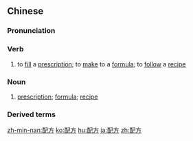 ==Chinese==
{{zh-forms}}

===Pronunciation===
{{zh-pron
|m=pèifāng
|c=pui3 fong1
|h=pfs=phi-fông
|mn=kh,qz,xm,zz:phòe-hng/tp:phè-hng/qz,xm,zz:phòe-hong
|cat=v,n
}}

===Verb===
{{zh-verb}}

# to [[fill]] a [[prescription]]; to [[make]] to a [[formula]]; to [[follow]] a [[recipe]]

===Noun===
{{zh-noun}}

# [[prescription]]; [[formula]]; [[recipe]]

===Derived terms===
{{zh-der|嬰兒配方奶粉}}

{{zh-cat|Advanced}}

[[zh-min-nan:配方]]
[[ko:配方]]
[[hu:配方]]
[[ja:配方]]
[[zh:配方]]